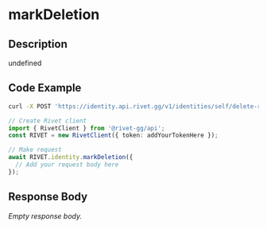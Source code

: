 
# markDeletion

## Description

undefined


## Code Example

<CodeGroup title='Request' tag='POST' label='https://identity.api.rivet.gg/v1/identities/self/delete-request'>

```bash {{ title: 'cURL' }}
curl -X POST 'https://identity.api.rivet.gg/v1/identities/self/delete-request'
```

```ts
// Create Rivet client
import { RivetClient } from '@rivet-gg/api';
const RIVET = new RivetClient({ token: addYourTokenHere });

// Make request
await RIVET.identity.markDeletion({
  // Add your request body here
});
```

</CodeGroup>


## Response Body

_Empty response body._

